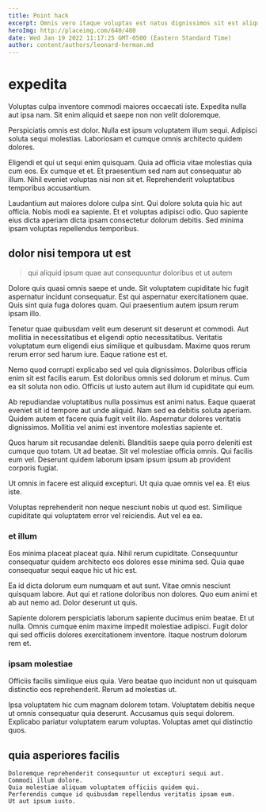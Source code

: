 ```yaml
---
title: Point hack
excerpt: Omnis vero itaque voluptas est natus dignissimos sit est aliquid. Ut sapiente voluptatem debitis commodi voluptates aspernatur qui. Porro reiciendis fugiat temporibus nulla consequuntur ut ut incidunt. Dignissimos consectetur quo. Consectetur sint id quis deserunt. Nihil molestiae atque error quia id quasi ut quis.
heroImg: http://placeimg.com/640/480
date: Wed Jan 19 2022 11:17:25 GMT-0500 (Eastern Standard Time)
author: content/authors/leonard-herman.md
---
```

# expedita

Voluptas culpa inventore commodi maiores occaecati iste. Expedita nulla aut ipsa nam. Sit enim aliquid et saepe non non velit doloremque.
  
Perspiciatis omnis est dolor. Nulla est ipsum voluptatem illum sequi. Adipisci soluta sequi molestias. Laboriosam et cumque omnis architecto quidem dolores.
  
Eligendi et qui ut sequi enim quisquam. Quia ad officia vitae molestias quia cum eos. Ex cumque et et. Et praesentium sed nam aut consequatur ab illum. Nihil eveniet voluptas nisi non sit et. Reprehenderit voluptatibus temporibus accusantium.
  
Laudantium aut maiores dolore culpa sint. Qui dolore soluta quia hic aut officia. Nobis modi ea sapiente. Et et voluptas adipisci odio. Quo sapiente eius dicta aperiam dicta ipsam consectetur dolorum debitis. Sed minima ipsam voluptas repellendus temporibus.

## dolor nisi tempora ut est

> qui aliquid ipsum quae aut consequuntur doloribus et ut autem

Dolore quis quasi omnis saepe et unde. Sit voluptatem cupiditate hic fugit aspernatur incidunt consequatur. Est qui aspernatur exercitationem quae. Quis sint quia fuga dolores quam. Qui praesentium autem ipsum rerum ipsam illo.
  
Tenetur quae quibusdam velit eum deserunt sit deserunt et commodi. Aut mollitia in necessitatibus et eligendi optio necessitatibus. Veritatis voluptatum eum eligendi eius similique et quibusdam. Maxime quos rerum rerum error sed harum iure. Eaque ratione est et.
  
Nemo quod corrupti explicabo sed vel quia dignissimos. Doloribus officia enim sit est facilis earum. Est doloribus omnis sed dolorum et minus. Cum ea sit soluta non odio. Officiis ut iusto autem aut illum id cupiditate qui eum.
  
Ab repudiandae voluptatibus nulla possimus est animi natus. Eaque quaerat eveniet sit id tempore aut unde aliquid. Nam sed ea debitis soluta aperiam. Quidem autem et facere quia fugit velit illo. Aspernatur dolores veritatis dignissimos. Mollitia vel animi est inventore molestias sapiente et.
  
Quos harum sit recusandae deleniti. Blanditiis saepe quia porro deleniti est cumque quo totam. Ut ad beatae. Sit vel molestiae officia omnis. Qui facilis eum vel. Deserunt quidem laborum ipsam ipsum ipsum ab provident corporis fugiat.
  
Ut omnis in facere est aliquid excepturi. Ut quia quae omnis vel ea. Et eius iste.
  
Voluptas reprehenderit non neque nesciunt nobis ut quod est. Similique cupiditate qui voluptatem error vel reiciendis. Aut vel ea ea.

### et illum

Eos minima placeat placeat quia. Nihil rerum cupiditate. Consequuntur consequatur quidem architecto eos dolores esse minima sed. Quia quae consequatur sequi eaque hic ut hic est.
  
Ea id dicta dolorum eum numquam et aut sunt. Vitae omnis nesciunt quisquam labore. Aut qui et ratione doloribus non dolores. Quo eum animi et ab aut nemo ad. Dolor deserunt ut quis.
  
Sapiente dolorem perspiciatis laborum sapiente ducimus enim beatae. Et ut nulla. Omnis cumque enim maxime impedit molestiae adipisci. Fugit dolor qui sed officiis dolores exercitationem inventore. Itaque nostrum dolorum rem et.

### ipsam molestiae

Officiis facilis similique eius quia. Vero beatae quo incidunt non ut quisquam distinctio eos reprehenderit. Rerum ad molestias ut.
  
Ipsa voluptatem hic cum magnam dolorem totam. Voluptatem debitis neque ut omnis consequatur quia deserunt. Accusamus quis sequi dolorem. Explicabo pariatur voluptatem earum voluptas. Voluptas amet qui distinctio quos.

## quia asperiores facilis

```text
Doloremque reprehenderit consequuntur ut excepturi sequi aut.
Commodi illum dolore.
Quia molestiae aliquam voluptatem officiis quidem qui.
Perferendis cumque id quibusdam repellendus veritatis ipsam eum.
Ut aut ipsum iusto.
```

